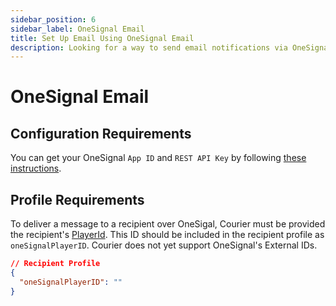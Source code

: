 ```yaml
---
sidebar_position: 6
sidebar_label: OneSignal Email 
title: Set Up Email Using OneSignal Email
description: Looking for a way to send email notifications via OneSignal Email? This step-by-step tutorial will show you how to integrate OneSignal Email's API the easy way.
---
```


# OneSignal Email

## Configuration Requirements

You can get your OneSignal `App ID` and `REST API Key` by following [these instructions](https://documentation.onesignal.com/docs/accounts-and-keys).

## Profile Requirements

To deliver a message to a recipient over OneSigal, Courier must be
provided the recipient's [PlayerId](https://documentation.onesignal.com/docs/users#section-player-id). This ID should be included in the recipient profile as `oneSignalPlayerID`. Courier does not yet support OneSignal's External IDs.

```json title=JSON
// Recipient Profile
{
  "oneSignalPlayerID": ""
}
```
